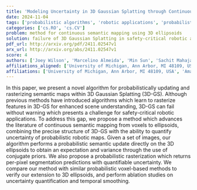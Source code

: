 ```yaml
---
title: 'Modeling Uncertainty in 3D Gaussian Splatting through Continuous Semantic Splatting'
date: 2024-11-04
tags: ['probabilistic algorithms', 'robotic applications', 'probabilistic rasterization', 'semantic maps', 'per-pixel segmentation', '3D Gaussian Splatting', 'uncertainty quantification', 'temporal smoothing']
categories: ['cs.RO', 'cs.CV']
problem: method for continuous semantic mapping using 3D ellipsoids
solution: failure of 3D Gaussian Splatting in safety-critical robotic applications
pdf_url: http://arxiv.org/pdf/2411.02547v1
arx_url: http://arxiv.org/abs/2411.02547v1
score: 4
authors: ['Joey Wilson', 'Marcelino Almeida', 'Min Sun', 'Sachit Mahajan', 'Maani Ghaffari', 'Parker Ewen', 'Omid Ghasemalizadeh', 'Cheng-Hao Kuo', 'Arnie Sen']
affiliations_aligned: ['University of Michigan, Ann Arbor, MI 48109, USA', 'Amazon Lab 126, Sunnyvale, CA, 94089, USA', 'Amazon Lab 126, Sunnyvale, CA, 94089, USA', 'Amazon Lab 126, Sunnyvale, CA, 94089, USA', 'University of Michigan, Ann Arbor, MI 48109, USA', 'University of Michigan, Ann Arbor, MI 48109, USA', 'Amazon Lab 126, Sunnyvale, CA, 94089, USA', 'Amazon Lab 126, Sunnyvale, CA, 94089, USA', 'Amazon Lab 126, Sunnyvale, CA, 94089, USA']
affiliations: ['University of Michigan, Ann Arbor, MI 48109, USA', 'Amazon Lab 126, Sunnyvale, CA, 94089, USA']
---
```



In this paper, we present a novel algorithm for probabilistically updating and rasterizing semantic maps within 3D Gaussian Splatting (3D-GS). Although previous methods have introduced algorithms which learn to rasterize features in 3D-GS for enhanced scene understanding, 3D-GS can fail without warning which presents a challenge for safety-critical robotic applications. To address this gap, we propose a method which advances the literature of continuous semantic mapping from voxels to ellipsoids, combining the precise structure of 3D-GS with the ability to quantify uncertainty of probabilistic robotic maps. Given a set of images, our algorithm performs a probabilistic semantic update directly on the 3D ellipsoids to obtain an expectation and variance through the use of conjugate priors. We also propose a probabilistic rasterization which returns per-pixel segmentation predictions with quantifiable uncertainty. We compare our method with similar probabilistic voxel-based methods to verify our extension to 3D ellipsoids, and perform ablation studies on uncertainty quantification and temporal smoothing.